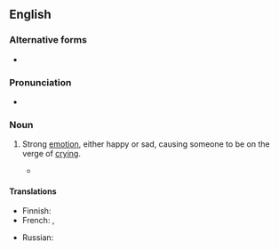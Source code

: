==English==

===Alternative forms===
* {{l|en|lump to one's throat}}

===Pronunciation===
* {{audio|en|En-au-lump in one's throat.ogg|Audio (AU)}}

===Noun===
{{en-noun|-}}

# {{lb|en|idiom}} Strong [[emotion]], either happy or sad, causing someone to be on the verge of [[cry]]ing.
#: {{ux|en|After hearing his story I could hardly speak for the '''lump in my throat'''.}}
#* {{quote-journal
|en
|date=September 23, 2017
|author=
|title=From north Wales to Norfolk, distraught beekeepers ask: who’s stealing our hives?
|work=The Observer
|url=https://www.theguardian.com/uk-news/2017/sep/23/beekeepers-ask-who-stealing-hives-north-wales-norfolk
|page=
|passage=There was a '''lump in Katie Hayward’s throat''' as she spoke about the emotional impact of the thefts that have cast a shadow over Britain’s beekeepers. “The heartbreaking thing is that it’s a very close community. The fact that one beekeeper does this to another is the hardest thing of all,” she says.}}

====Translations====
{{trans-top|on the point of crying}}
* Finnish: {{t|fi|pala kurkussa}}
* French: {{t|fr|nœud dans la gorge}}, {{t|fr|boule dans la gorge}}
{{trans-mid}}
* Russian: {{t+|ru|ком в го́рле|m}}
{{trans-bottom}}